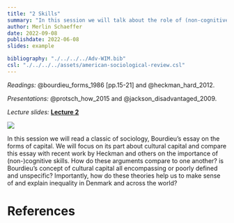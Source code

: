 ```yaml
---
title: "2 Skills"
summary: "In this session we will talk about the role of (non-cognitive) skills and resources in explaining inequality and stratification"
author: Merlin Schaeffer
date: 2022-09-08
publishdate: 2022-06-08
slides: example

bibliography: "./../../../Adv-WIM.bib"
csl: "./../../../assets/american-sociological-review.csl"
---
```


*Readings:* @bourdieu_forms_1986[pp.15-21] and @heckman_hard_2012.

*Presentations:* @protsch_how_2015 and @jackson_disadvantaged_2009.

*Lecture slides:* [**Lecture 2**](/Sessions/2-Skills-and-Resources/2-Skills.html)

![](https://c.tenor.com/6Ju_FlRfSGUAAAAC/tkt-smart.gif)

In this session we will read a classic of sociology, Bourdieu's essay on the forms of capital. We will focus on its part about cultural capital and compare this essay with recent work by Heckman and others on the importance of (non-)cognitive skills. How do these arguments compare to one another? is Bourdieu's concept of cultural capital all encompassing or poorly defined and unspecific? Importantly, how do these theories help us to make sense of and explain inequality in Denmark and across the world?

# References